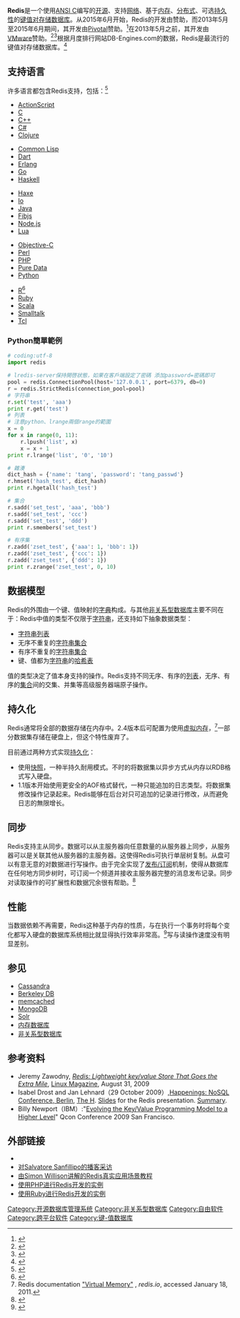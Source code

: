 {{noteTA|G1=IT}}
{{Infobox_Software
| name = Redis
| logo = 
| caption = 
| developer = {{link-en|Salvatore Sanfilippo}}
| released = {{Start date and age|2009|05|10}}
| latest release version = {{LSR/wikidata}}
| programming language = [[ANSI_C|ANSI C]]
| operating_system = [[跨平台|跨平台]]
| language = [[英语|英语]]
| genre = [[非关系型数据库|非关系型数据库]]
| license = [[BSD许可证|BSD]]
}}

'''Redis'''是一个使用[[ANSI_C|ANSI C]]编写的[[开源|开源]]、支持[[电脑网络|网络]]、基于[[内存|内存]]、[[分布式缓存|分布式]]、可选[[持久性|持久性]]的[[键值-值数据库|键值对存储数据库]]。从2015年6月开始，Redis的开发由{{tsl|en|Redis Labs}}赞助，而2013年5月至2015年6月期间，其开发由[[Pivotal|Pivotal]]赞助。<ref>{{Cite web |url=http://redis.io/topics/sponsors |title=Redis Sponsors – Redis |accessdate=2014-07-11 |archive-date=2014-06-25 |archive-url=https://web.archive.org/web/20140625052000/http://redis.io/topics/sponsors |dead-url=no }}</ref>在2013年5月之前，其开发由[[VMware|VMware]]赞助。<ref>{{Cite web |url=http://antirez.com/post/vmware-the-new-redis-home.html |title=VMware: the new Redis home |accessdate=2011-02-15 |archive-date=2010-03-22 |archive-url=https://web.archive.org/web/20100322191235/http://antirez.com/post/vmware-the-new-redis-home.html |dead-url=no }}</ref><ref>{{Cite web |url=http://blogs.vmware.com/console/2010/03/vmware-hires-key-developer-for-redis.html |title=VMWare: The Console: VMware hires key developer for Redis |accessdate=2011-02-15 |archive-date=2010-03-22 |archive-url=https://web.archive.org/web/20100322191425/http://blogs.vmware.com/console/2010/03/vmware-hires-key-developer-for-redis.html |dead-url=no }}</ref>根据月度排行网站DB-Engines.com的数据，Redis是最流行的键值对存储数据库。<ref>{{Cite web |url=http://db-engines.com/en/ranking/key-value+store |title=DB-Engines Ranking of Key-value Stores |accessdate=2013-06-29 |archive-date=2013-07-07 |archive-url=https://web.archive.org/web/20130707010933/http://db-engines.com/en/ranking/key-value+store |dead-url=yes }}</ref>

== 支持语言 ==

许多语言都包含Redis支持，包括：<ref>{{Cite web |url=http://redis.io/clients |title=Redis language bindings |access-date=2013-07-01 |archive-url=https://web.archive.org/web/20140208020400/http://redis.io/clients |archive-date=2014-02-08 |dead-url=yes }}</ref>

{{Multicol}}
* [[ActionScript|ActionScript]]
* [[C语言|C]]
* [[C++|C++]]
* [[C_Sharp|C#]]
* [[Clojure|Clojure]]
{{Multicol-break}}
* [[Common_Lisp|Common Lisp]]
* [[Dart|Dart]]
* [[Erlang语言|Erlang]]
* [[Go语言|Go]]
* [[Haskell语言|Haskell]]
{{Multicol-break}}
* [[Haxe|Haxe]]
* [[Io语言|Io]]
* [[Java语言|Java]]
* [[Fibjs|Fibjs]]
* [[Node.js|Node.js]]
* [[Lua语言|Lua]]
{{Multicol-break}}
* [[Objective-C|Objective-C]]
* [[Perl|Perl]]
* [[PHP|PHP]]
* [[Pure_Data|Pure Data]]
* [[Python|Python]]
{{Multicol-break}}
* [[R语言|R]]<ref>{{Cite web |url=http://cran.r-project.org/web/packages/rredis/index.html |title=CRAN - Package rredis |accessdate=2013-07-01 |archive-date=2013-06-20 |archive-url=https://web.archive.org/web/20130620135831/http://cran.r-project.org/web/packages/rredis/index.html |dead-url=no }}</ref>
* [[Ruby语言|Ruby]]
* [[Scala语言|Scala]]
* [[Smalltalk|Smalltalk]]
* [[Tcl|Tcl]]
{{Multicol-end}}
===Python簡單範例===
<syntaxhighlight lang="Python">
# coding:utf-8
import redis

# lredis-server保持開啓狀態，如果在客戶端設定了密碼 添加password=密碼即可
pool = redis.ConnectionPool(host='127.0.0.1', port=6379, db=0)
r = redis.StrictRedis(connection_pool=pool)
# 字符串
r.set('test', 'aaa')
print r.get('test')
# 列表
# 注意python、lrange兩個range的範圍
x = 0
for x in range(0, 11):
    r.lpush('list', x)
    x = x + 1
print r.lrange('list', '0', '10')

# 雜湊
dict_hash = {'name': 'tang', 'password': 'tang_passwd'}
r.hmset('hash_test', dict_hash)
print r.hgetall('hash_test')

# 集合
r.sadd('set_test', 'aaa', 'bbb')
r.sadd('set_test', 'ccc')
r.sadd('set_test', 'ddd')
print r.smembers('set_test')

# 有序集
r.zadd('zset_test', {'aaa': 1, 'bbb': 1})
r.zadd('zset_test', {'ccc': 1})
r.zadd('zset_test', {'ddd': 1})
print r.zrange('zset_test', 0, 10)
</syntaxhighlight>

== 数据模型 ==

Redis的外围由一个键、值映射的[[关联数组|字典]]构成。与其他[[非关系型数据库|非关系型数据库]]主要不同在于：Redis中值的类型不仅限于[[字符串|字符串]]，还支持如下抽象数据类型：

* [[字符串|字符串]][[串列_(抽象資料型別)|列表]]
* 无序不重复的[[字符串|字符串]][[集合_(抽象資料型別)|集合]]
* 有序不重复的[[字符串|字符串]][[集合_(抽象資料型別)|集合]]
* 键、值都为[[字符串|字符串]]的[[哈希表|哈希表]]

值的类型决定了值本身支持的操作。Redis支持不同无序、有序的[[串列_(抽象資料型別)|列表]]，无序、有序的[[集合_(抽象資料型別)|集合]]间的交集、并集等高级服务器端原子操作。

== 持久化 ==

Redis通常将全部的数据存储在内存中。2.4版本后可配置为使用[[虚拟内存|虚拟内存]]，<ref>Redis documentation [http://redis.io/topics/virtual-memory "Virtual Memory"] {{Wayback|url=http://redis.io/topics/virtual-memory |date=20101224092847 }}, ''redis.io'', accessed January 18, 2011.</ref>一部分数据集存储在硬盘上，但这个特性废弃了。

目前通过两种方式实现[[持久化|持久化]]：

* 使用[[快照|快照]]，一种半持久耐用模式。不时的将数据集以异步方式从内存以RDB格式写入硬盘。
* 1.1版本开始使用更安全的AOF格式替代，一种只能追加的日志类型。将数据集修改操作记录起来。Redis能够在后台对只可追加的记录进行修改，从而避免日志的無限增长。

== 同步 ==

Redis支持主从同步。数据可以从主服务器向任意数量的从服务器上同步，从服务器可以是关联其他从服务器的主服务器。这使得Redis可执行单层树复制。从盘可以有意无意的对数据进行写操作。由于完全实现了[[发布/订阅|发布/订阅]]机制，使得从数据库在任何地方同步树时，可订阅一个频道并接收主服务器完整的消息发布记录。同步对读取操作的可扩展性和数据冗余很有帮助。<ref>{{Cite web |url=http://code.google.com/p/redis/wiki/ReplicationHowto |title=ReplicationHowto - redis - A persistent key-value database with built-in net interface written in ANSI-C for Posix systems - Google Project Hosting |accessdate=2013-07-01 |archive-date=2013-05-29 |archive-url=https://web.archive.org/web/20130529024706/http://code.google.com/p/redis/wiki/ReplicationHowto |dead-url=no }}</ref>

== 性能 ==

当数据依赖不再需要，Redis这种基于内存的性质，与在执行一个事务时将每个变化都写入硬盘的数据库系统相比就显得执行效率非常高。<ref>{{cite web|title=FAQ|url=http://redis.io/topics/faq|accessdate=2013-07-01|archive-date=2013-07-16|archive-url=https://www.webcitation.org/6I9bg3Y3O?url=http://redis.io/topics/faq|dead-url=no}}</ref>写与读操作速度没有明显差别。

== 参见 ==
{{Portal|自由软件}}
* [[Cassandra|Cassandra]]
* [[Berkeley_DB|Berkeley DB]]
* [[memcached|memcached]]
* [[MongoDB|MongoDB]]
* [[Solr|Solr]]
* [[内存数据库|内存数据库]]
* [[非关系型数据库|非关系型数据库]]

== 参考资料 ==
* Jeremy Zawodny, ''[http://www.linux-mag.com/cache/7496/1.html Redis: Lightweight key/value Store That Goes the Extra Mile]{{Wayback|url=http://www.linux-mag.com/cache/7496/1.html |date=20100628173505 }}'', [[Linux_Magazine|Linux Magazine]], August 31, 2009
* Isabel Drost and Jan Lehnard（29 October 2009）,[http://www.h-online.com/open/features/Happenings-NoSQL-Conference-Berlin-843597.html Happenings: NoSQL Conference, Berlin]{{Wayback|url=http://www.h-online.com/open/features/Happenings-NoSQL-Conference-Berlin-843597.html |date=20110722110855 }}, [[The_H|The H]]. [http://nosqlberlin.de/slides/NoSQLBerlin-Redis.pdf Slides]{{Wayback|url=http://nosqlberlin.de/slides/NoSQLBerlin-Redis.pdf |date=20110719065756 }} for the Redis presentation. [http://www.paperplanes.de/2009/10/27/theres_something_about_redis.html Summary]{{Wayback|url=http://www.paperplanes.de/2009/10/27/theres_something_about_redis.html |date=20110707143601 }}.
* Billy Newport（IBM）:"[http://www.infoq.com/presentations/newport-evolving-key-value-programming-model Evolving the Key/Value Programming Model to a Higher Level]{{Wayback|url=http://www.infoq.com/presentations/newport-evolving-key-value-programming-model |date=20110210120258 }}" Qcon Conference 2009 San Francisco.
<references/>

== 外部链接 ==
* {{官网|http://redis.io/|Redis项目官网}}{{En}}
* [https://web.archive.org/web/20110221132131/http://thechangelog.com/post/2801342864/episode-0-4-5-redis-with-salvatore-sanfilippo 对Salvatore Sanfillipo的播客采访]{{En}}
* [https://web.archive.org/web/20121225104309/http://simonwillison.net/static/2010/redis-tutorial/ 由Simon Willison讲解的Redis真实应用场景教程]{{En}}
* [https://web.archive.org/web/20111113064925/http://redis4you.com/code.php 使用PHP进行Redis开发的实例]{{En}}
* [http://www.pagedegeek.com/2012/05/30/Ruby-Redis-scalabilite.html 使用Ruby进行Redis开发的实例]{{Wayback|url=http://www.pagedegeek.com/2012/05/30/Ruby-Redis-scalabilite.html |date=20130517010859 }}{{En}}

{{NoSQL}}

[[Category:开源数据库管理系统|Category:开源数据库管理系统]]
[[Category:非关系型数据库|Category:非关系型数据库]]
[[Category:自由软件|Category:自由软件]]
[[Category:跨平台软件|Category:跨平台软件]]
[[Category:键-值数据库|Category:键-值数据库]]